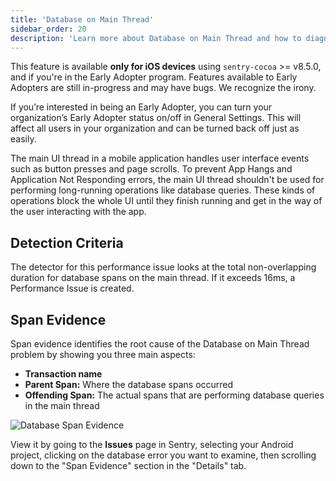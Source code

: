 ```yaml
---
title: 'Database on Main Thread'
sidebar_order: 20
description: 'Learn more about Database on Main Thread and how to diagnose and fix these issues.'
---
```


<Note>

This feature is available **only for iOS devices** using `sentry-cocoa` >= v8.5.0, and if you're in the Early Adopter program. Features available to Early Adopters are still in-progress and may have bugs. We recognize the irony.

If you’re interested in being an Early Adopter, you can turn your organization’s Early Adopter status on/off in General Settings. This will affect all users in your organization and can be turned back off just as easily.

</Note>

The main UI thread in a mobile application handles user interface events such as button presses and page scrolls. To prevent App Hangs and Application Not Responding errors, the main UI thread shouldn't be used for performing long-running operations like database queries. These kinds of operations block the whole UI until they finish running and get in the way of the user interacting with the app.

## Detection Criteria

The detector for this performance issue looks at the total non-overlapping duration for database spans on the main thread. If it exceeds 16ms, a Performance Issue is created.

## Span Evidence

Span evidence identifies the root cause of the Database on Main Thread problem by showing you three main aspects:

- **Transaction name**
- **Parent Span:** Where the database spans occurred
- **Offending Span:** The actual spans that are performing database queries in the main thread

![Database Span Evidence](db-io.png)

View it by going to the **Issues** page in Sentry, selecting your Android project, clicking on the database error you want to examine, then scrolling down to the "Span Evidence" section in the "Details" tab.
